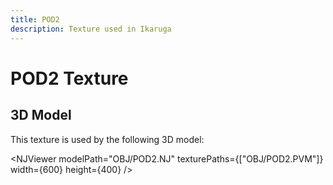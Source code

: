 ```yaml
---
title: POD2
description: Texture used in Ikaruga
---
```



# POD2 Texture

<PVMViewer
  client:load
  filePath="OBJ/POD2.PVM"
/>


## 3D Model

This texture is used by the following 3D model:

<NJViewer 
  modelPath="OBJ/POD2.NJ" 
  texturePaths={["OBJ/POD2.PVM"]}
  width={600}
  height={400}
/>

